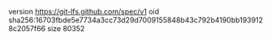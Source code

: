 version https://git-lfs.github.com/spec/v1
oid sha256:16703fbde5e7734a3cc73d29d7009155848b43c792b4190bb1939128c2057f66
size 80352

